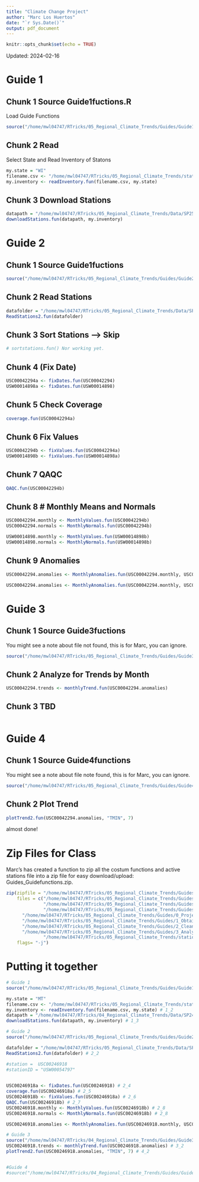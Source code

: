 ```yaml
---
title: "Climate Change Project"
author: "Marc Los Huertos"
date: "`r Sys.Date()`"
output: pdf_document
---
```


```r
knitr::opts_chunk$set(echo = TRUE)
```


Updated: 2024-02-16


# Guide 1

## Chunk 1 Source Guide1fuctions.R

Load Guide Functions

```r
source("/home/mwl04747/RTricks/05_Regional_Climate_Trends/Guides/Guide1functions.R")
```

## Chunk 2 Read 
  

Select State and Read Inventory of Statons

```r
my.state = "WI"
filename.csv <- "/home/mwl04747/RTricks/05_Regional_Climate_Trends/stations.active.oldest.csv"
my.inventory <- readInventory.fun(filename.csv, my.state)
```

## Chunk 3 Download Stations
```r
datapath = "/home/mwl04747/RTricks/05_Regional_Climate_Trends/Data/SP25/"
downloadStations.fun(datapath, my.inventory)
```

# Guide 2

## Chunk 1 Source Guide1fuctions

```r
source("/home/mwl04747/RTricks/05_Regional_Climate_Trends/Guides/Guide2functions.R")
```

## Chunk 2 Read Stations
```r
datafolder = "/home/mwl04747/RTricks/05_Regional_Climate_Trends/Data/SP25/"
ReadStations2.fun(datafolder)
```

## Chunk 3 Sort Stations --> Skip

```r
# sortstations.fun() Nor working yet. 
```

## Chunk 4 (Fix Date)
```r
USC00042294a <- fixDates.fun(USC00042294)
USW00014898a <- fixDates.fun(USW00014898)

```

## Chunk 5 Check Coverage
```r
coverage.fun(USC00042294a)
```

## Chunk 6 Fix Values
```r
USC00042294b <- fixValues.fun(USC00042294a)
USW00014898b <- fixValues.fun(USW00014898a)
```

## Chunk 7 QAQC
```r
QAQC.fun(USC00042294b)
```

## Chunk 8 # Monthly Means and Normals
```r
USC00042294.monthly <- MonthlyValues.fun(USC00042294b)
USC00042294.normals <- MonthlyNormals.fun(USC00042294b)

USW00014898.monthly <- MonthlyValues.fun(USW00014898b)
USW00014898.normals <- MonthlyNormals.fun(USW00014898b)

```


## Chunk 9 Anomalies
```r
USC00042294.anomalies <- MonthlyAnomalies.fun(USC00042294.monthly, USC00042294.normals)

USC00042294.anomalies <- MonthlyAnomalies.fun(USC00042294.monthly, USC00042294.normals)
```


# Guide 3

## Chunk 1 Source Guide3fuctions

You might see a note about file not found, this is for Marc, you can ignore.
```r
source("/home/mwl04747/RTricks/05_Regional_Climate_Trends/Guides/Guide3functions.R")
```

## Chunk 2 Analyze for Trends by Month
```r
USC00042294.trends <- monthlyTrend.fun(USC00042294.anomalies)
```

## Chunk 3 TBD
```r

```

# Guide 4

## Chunk 1 Source Guide4functions

You might see a note about file note found, this is for Marc, you can ignore.
```r
source("/home/mwl04747/RTricks/05_Regional_Climate_Trends/Guides/Guide4functions.R")
```

## Chunk 2 Plot Trend
```r
plotTrend2.fun(USC00042294.anomalies, "TMIN", 7)
```

almost done!


# Zip Files for Class

Marc's has created a function to zip all the costum functions and active stations file into a zip file for easy download/upload: Guides_Guidefunctions.zip.
```r
zip(zipfile = "/home/mwl04747/RTricks/05_Regional_Climate_Trends/Guides/Guides_Guidefunctions.zip", 
    files = c("/home/mwl04747/RTricks/05_Regional_Climate_Trends/Guides/Guide1functions.R",
              "/home/mwl04747/RTricks/05_Regional_Climate_Trends/Guides/Guide2functions.R",
              "/home/mwl04747/RTricks/05_Regional_Climate_Trends/Guides/Guide3functions.R",
      "/home/mwl04747/RTricks/05_Regional_Climate_Trends/Guides/0_Project_Overview_and_Set_Up.pdf",
      "/home/mwl04747/RTricks/05_Regional_Climate_Trends/Guides/1_Obtaining_State_Weather_Data.pdf",
      "/home/mwl04747/RTricks/05_Regional_Climate_Trends/Guides/2_Cleaning_and_Preprocessing_Station_Data.pdf",
      "/home/mwl04747/RTricks/05_Regional_Climate_Trends/Guides/3_Analyzing_and_Visualizaton_of_Climate_Trends.pdf",
              "/home/mwl04747/RTricks/05_Regional_Climate_Trends/stations.active.oldest.csv"),
    flags= "-j")
```


# Putting it together


```r
# Guide 1
source("/home/mwl04747/RTricks/05_Regional_Climate_Trends/Guides/Guide1functions.R") # 1_1

my.state = "MT"
filename.csv <- "/home/mwl04747/RTricks/05_Regional_Climate_Trends/stations.active.oldest.csv" # 1_1
my.inventory <- readInventory.fun(filename.csv, my.state) # 1_2
datapath = "/home/mwl04747/RTricks/04_Regional_Climate_Trends/Data/SP24/"
downloadStations.fun(datapath, my.inventory) # 1_3

# Guide 2
source("/home/mwl04747/RTricks/05_Regional_Climate_Trends/Guides/Guide2functions.R") # 2_1

datafolder = "/home/mwl04747/RTricks/05_Regional_Climate_Trends/Data/SP24/"
ReadStations2.fun(datafolder) # 2_2

#station = 	USC00246918
#stationID = "USW00054797"

	
USC00246918a <- fixDates.fun(USC00246918) # 2_4
coverage.fun(USC00246918a) # 2_5
USC00246918b <- fixValues.fun(USC00246918a) # 2_6
QAQC.fun(USC00246918b) # 2_7
USC00246918.monthly <- MonthlyValues.fun(USC00246918b) # 2_8
USC00246918.normals <- MonthlyNormals.fun(USC00246918b) # 2_8

USC00246918.anomalies <- MonthlyAnomalies.fun(USC00246918.monthly, USC00246918.normals) # 2_9

# Guide 3
source("/home/mwl04747/RTricks/04_Regional_Climate_Trends/Guides/Guide3functions.R") # 3_1
USC00246918.trends <- monthlyTrend.fun(USC00246918.anomalies) # 3_2
plotTrend2.fun(USC00246918.anomalies, "TMIN", 7) # 4_2


#Guide 4
#source("/home/mwl04747/RTricks/04_Regional_Climate_Trends/Guides/Guide4functions.R") # 4_1

```

















